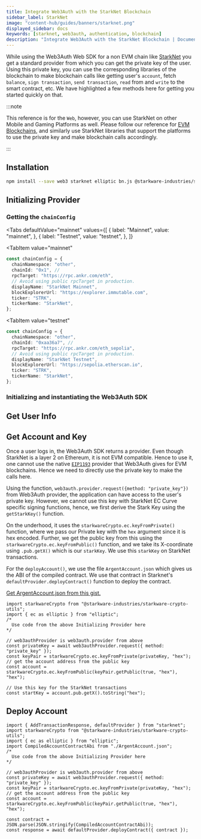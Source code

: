 ```yaml
---
title: Integrate Web3Auth with the StarkNet Blockchain
sidebar_label: StarkNet
image: "content-hub/guides/banners/starknet.png"
displayed_sidebar: docs
keywords: [starknet, web3auth, authentication, blockchain]
description: "Integrate Web3Auth with the StarkNet Blockchain | Documentation - Web3Auth"
---
```



While using the Web3Auth Web SDK for a non EVM chain like [StarkNet](https://starkware.co/starknet/) you get a standard provider from which you can
get the private key of the user. Using this private key, you can use the corresponding libraries of the blockchain to make blockchain calls like
getting user's `account`, fetch `balance`, `sign transaction`, `send transaction`, `read` from and `write` to the smart contract, etc. We have
highlighted a few methods here for getting you started quickly on that.

:::note

This reference is for the `Web`, however, you can use StarkNet on other Mobile and Gaming Platforms as well. Please follow our reference for
[EVM Blockchains](/connect-blockchain/evm/), and similarly use StarkNet libraries that support the platforms to use the private key and make
blockchain calls accordingly.

:::

## Installation

```bash npm2yarn
npm install --save web3 starknet elliptic bn.js @starkware-industries/starkware-crypto-utils
```

## Initializing Provider

### Getting the `chainConfig`

<Tabs
 defaultValue="mainnet"
  values={[
    { label: "Mainnet", value: "mainnet", },
    { label: "Testnet", value: "testnet", },
  ]}
>
<TabItem
  value="mainnet"
>

```typescript
const chainConfig = {
  chainNamespace: "other",
  chainId: "0x1", //
  rpcTarget: "https://rpc.ankr.com/eth",
  // Avoid using public rpcTarget in production.
  displayName: "StarkNet Mainnet",
  blockExplorerUrl: "https://explorer.immutable.com",
  ticker: "STRK",
  tickerName: "StarkNet",
};
```

</TabItem>

<TabItem
  value="testnet"
>

```typescript
const chainConfig = {
  chainNamespace: "other",
  chainId: "0xaa36a7", //
  rpcTarget: "https://rpc.ankr.com/eth_sepolia",
  // Avoid using public rpcTarget in production.
  displayName: "StarkNet Testnet",
  blockExplorerUrl: "https://sepolia.etherscan.io",
  ticker: "STRK",
  tickerName: "StarkNet",
};
```

</TabItem>
</Tabs>

### Initializing and instantiating the Web3Auth SDK

<InitializeWeb3Auth />

## Get User Info

<GetUserInfoSnippet />

## Get Account and Key

Once a user logs in, the Web3Auth SDK returns a provider. Even though StarkNet is a layer 2 on Ethereum, it is not EVM compatible. Hence to use it,
one cannot use the native [`EIP1193`](https://eips.ethereum.org/EIPS/eip-1193) provider that Web3Auth gives for EVM blockchains. Hence we need to
directly use the private key to make the calls here.

Using the function, `web3auth.provider.request({method: "private_key"})` from Web3Auth provider, the application can have access to the user's private
key. However, we cannot use this key with StarkNet EC Curve specific signing functions, hence, we first derive the Stark Key using the `getStarkKey()`
function.

On the underhood, it uses the `starkwareCrypto.ec.keyFromPrivate()` function, where we pass our Private key with the `hex` argument since it is hex
encoded. Further, we get the public key from this using the `starkwareCrypto.ec.keyFromPublic()` function, and we take its X-coordinate using
`.pub.getX()` which is our `starkKey`. We use this `starkKey` on StarkNet transactions.

For the `deployAccount()`, we use the file `ArgentAccount.json` which gives us the ABI of the compiled contract. We use that contract in Starknet's
`defaultProvider.deployContract()` function to deploy the contract.

[Get ArgentAccount.json from this gist.](https://gist.githubusercontent.com/yashovardhan/27e622a0f8de5acb3686674cd10fe0c8/raw/c1b2f70996083d2c3e85330464f71735aecf58a8/ArgentAccount.json)

```tsx
import starkwareCrypto from "@starkware-industries/starkware-crypto-utils";
import { ec as elliptic } from "elliptic";
/*
  Use code from the above Initializing Provider here
*/

// web3authProvider is web3auth.provider from above
const privateKey = await web3authProvider.request({ method: "private_key" });
const keyPair = starkwareCrypto.ec.keyFromPrivate(privateKey, "hex");
// get the account address from the public key
const account = starkwareCrypto.ec.keyFromPublic(keyPair.getPublic(true, "hex"), "hex");

// Use this key for the StarkNet transactions
const startKey = account.pub.getX().toString("hex");
```

## Deploy Account

```tsx
import { AddTransactionResponse, defaultProvider } from "starknet";
import starkwareCrypto from "@starkware-industries/starkware-crypto-utils";
import { ec as elliptic } from "elliptic";
import CompiledAccountContractAbi from "./ArgentAccount.json";
/*
  Use code from the above Initializing Provider here
*/

// web3authProvider is web3auth.provider from above
const privateKey = await web3authProvider.request({ method: "private_key" });
const keyPair = starkwareCrypto.ec.keyFromPrivate(privateKey, "hex");
// get the account address from the public key
const account = starkwareCrypto.ec.keyFromPublic(keyPair.getPublic(true, "hex"), "hex");

const contract = JSON.parse(JSON.stringify(CompiledAccountContractAbi));
const response = await defaultProvider.deployContract({ contract });
```
